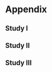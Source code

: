 # Appendix {#sec-more-results}

## Study I

\newpage
\newgeometry{top=0.02cm, bottom=1.5cm, inner=0.5cm, outer=0.5cm}

\includepdf[pages=-,pagecommand={}]{appendix/Cardiovascular autonomic dysfunction and arterial stiffness_Maastricht_study_Diabetes_Care.pdf}

\includepdf[pages=-,pagecommand={}]{appendix/Supplemental_Material_MS.pdf}

\newpage

## Study II

\newpage

\includepdf[pages=-,pagecommand={}]{appendix/Autonomic dysfunction and cardiovascular disease_ADD_PRO_DOM_revised_final.pdf}

\includepdf[pages=-,pagecommand={}]{appendix/supplementary_material_ADDITION_PRO_revised.pdf}

\newpage

## Study III

\newpage

\includepdf[pages=-,pagecommand={}]{appendix/Cardiovascular autonomic neuropathy and subclinical heart failure_the CANCAN study_25062025_dissertation.pdf}

\includepdf[pages=-,pagecommand={}]{appendix/CANCAN_Supplementary_material.pdf}

\newpage

\restoregeometry